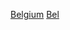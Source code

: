 {{Portal box|比利時|體育運動}}
{{Year by category
|m=2
|c=0
|d=1
|y=6
|cat=比利時體育
|sortkey=體育
|parent=各年比利時體育
|subcat=2016年比利時
}}
[[Category:2016年各國體育|Belgium]]
[[Category:2016年歐洲體育|Bel]]
